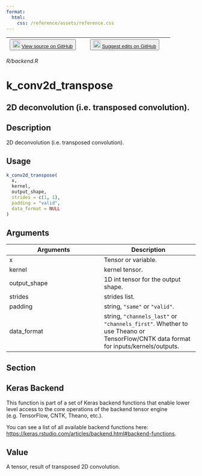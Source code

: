 ```yaml
---
format:
  html:
    css: /reference/assets/reference.css
---
```


| <button class="button"> ![](/reference/assets/GitHub-Mark-32px.png){width="20"} [View source on GitHub](https://github.com/rstudio/keras//blob/main/R/backend.R) </button> | <button class="button"> ![](/reference/assets/GitHub-Mark-32px.png){width="20"} [Suggest edits on GitHub](https://github.com/rstudio/keras//edit/main/R/backend.R) </button> |
|:------------------------------:|:--------------------------------------:|

*R/backend.R*

# k_conv2d_transpose

## 2D deconvolution (i.e. transposed convolution).

## Description
2D deconvolution (i.e. transposed convolution). 


## Usage
```r
k_conv2d_transpose( 
  x, 
  kernel, 
  output_shape, 
  strides = c(1, 1), 
  padding = "valid", 
  data_format = NULL 
) 
```

## Arguments
|Arguments|Description|
|---|---|
| x | Tensor or variable. |
| kernel | kernel tensor. |
| output_shape | 1D int tensor for the output shape. |
| strides | strides list. |
| padding | string, `"same"` or `"valid"`. |
| data_format | string, `"channels_last"` or `"channels_first"`. Whether to use Theano or TensorFlow/CNTK data format for inputs/kernels/outputs. |


## Section

## Keras Backend

This function is part of a set of Keras backend functions that enable lower level access to the core operations of the backend tensor engine (e.g. TensorFlow, CNTK, Theano, etc.). 

You can see a list of all available backend functions here: [https://keras.rstudio.com/articles/backend.html#backend-functions](https://keras.rstudio.com/articles/backend.html#backend-functions). 

## Value
A tensor, result of transposed 2D convolution. 




